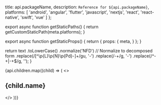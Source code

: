 
  title: api.packageName,
  description: `Reference for ${api.packageName}`,
  platforms: [
    'android',
    'angular',
    'flutter',
    'javascript',
    'nextjs',
    'react',
    'react-native',
    'swift',
    'vue'
  ]
};

export async function getStaticPaths() {
  return getCustomStaticPath(meta.platforms);
}

export async function getStaticProps() {
  return {
    props: {
      meta,
    }
  };
}

  return text
    .toLowerCase()
    .normalize('NFD')  // Normalize to decomposed form
    .replace(/[^\p{L}\p{N}\p{Pd}-]+/gu, '-')
    .replace(/-+/g, '-')
    .replace(/^-+|-+$/g, '');
}

{api.children.map((child) => (
  <>
    <h2 key={child.id} id={slugify(child.name)}>{child.name}</h2>

  </>
))}
